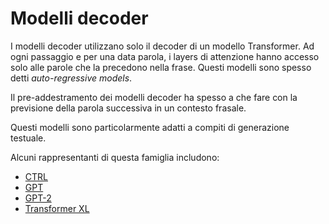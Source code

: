 # Modelli decoder

<Youtube id="d_ixlCubqQw" />

I modelli decoder utilizzano solo il decoder di un modello Transformer. Ad ogni passaggio e per una data parola, i layers di attenzione hanno accesso solo alle parole che la precedono nella frase. Questi modelli sono spesso detti *auto-regressive models*.

Il pre-addestramento dei modelli decoder ha spesso a che fare con la previsione della parola successiva in un contesto frasale.

Questi modelli sono particolarmente adatti a compiti di generazione testuale.

Alcuni rappresentanti di questa famiglia includono:

- [CTRL](https://huggingface.co/transformers/model_doc/ctrl.html)
- [GPT](https://huggingface.co/transformers/model_doc/gpt.html)
- [GPT-2](https://huggingface.co/transformers/model_doc/gpt2.html)
- [Transformer XL](https://huggingface.co/transformers/model_doc/transfo-xl.html)
